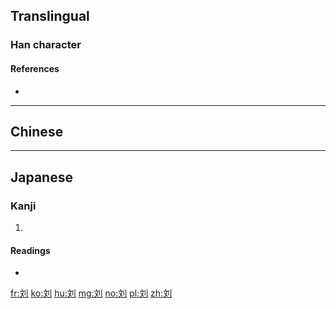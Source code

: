 {{also|劉}}
==Translingual==

===Han character===
{{Han char|rn=18|rad=刀|as=04|sn=6|four=|canj=YKLN|ids=⿰文刂}}

====References====
* {{Han ref|kx=0137.301|dkj=01908|dj=0309.190|hdz=10327.130|uh=5218|ud=21016}}

----

==Chinese==
{{zh-see|劉}}

----

==Japanese==

===Kanji===
{{ja-kanji|grade=|rs=刀04}}

# {{defn|lang=ja|sort=刀04}}

====Readings====
* {{ja-readings|on=[[りゅう]] (ryū)|kun=[[ころす]] (korosu)}}

[[fr:刘]]
[[ko:刘]]
[[hu:刘]]
[[mg:刘]]
[[no:刘]]
[[pl:刘]]
[[zh:刘]]